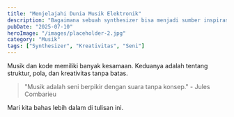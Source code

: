 ---
title: "Menjelajahi Dunia Musik Elektronik"
description: "Bagaimana sebuah synthesizer bisa menjadi sumber inspirasi tak terbatas, sama seperti barisan kode."
pubDate: "2025-07-10"
heroImage: "/images/placeholder-2.jpg"
category: "Musik"
tags: ["Synthesizer", "Kreativitas", "Seni"]
---

Musik dan kode memiliki banyak kesamaan. Keduanya adalah tentang struktur, pola, dan kreativitas tanpa batas.

> "Musik adalah seni berpikir dengan suara tanpa konsep." - Jules Combarieu

Mari kita bahas lebih dalam di tulisan ini.